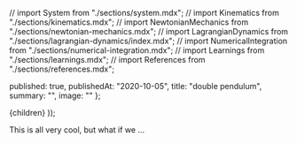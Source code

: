
// import System from "./sections/system.mdx";
// import Kinematics from "./sections/kinematics.mdx";
// import NewtonianMechanics from "./sections/newtonian-mechanics.mdx";
// import LagrangianDynamics from "./sections/lagrangian-dynamics/index.mdx";
// import NumericalIntegration from "./sections/numerical-integration.mdx";
// import Learnings from "./sections/learnings.mdx";
// import References from "./sections/references.mdx";


  published: true,
  publishedAt: "2020-10-05",
  title: "double pendulum",
  summary: "",
  image: ""
};

  <BlogPost path={router.pathname} meta={meta}>
    <DoublePendulumSimulation>
      {children}
    </DoublePendulumSimulation>
  </BlogPost>
));

<Overview/>

<!--
<System/>
<Kinematics/>
<NewtonianMechanics/>
<LagrangianDynamics/>
<NumericalIntegration/>
<Learnings/>
<References/>
 -->

This is all very cool, but what if we ...
